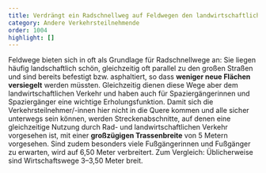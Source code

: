 ```yaml
---
title: Verdrängt ein Radschnellweg auf Feldwegen den landwirtschaftlichen Verkehr?
category: Andere Verkehrsteilnehmende
order: 1004
highlight: []
---
```

Feldwege bieten sich in oft als Grundlage für Radschnellwege an: Sie liegen häufig landschaftlich schön, gleichzeitig oft parallel zu den großen Straßen und sind bereits befestigt bzw. asphaltiert, so dass **weniger neue Flächen versiegelt** werden müssten. Gleichzeitig dienen diese Wege aber dem landwirtschaftlichen Verkehr und haben auch für Spaziergängerinnen und Spaziergänger eine wichtige Erholungsfunktion. Damit sich die Verkehrsteilnehmer/-innen hier nicht in die Quere kommen und alle sicher unterwegs sein können, werden Streckenabschnitte, auf denen eine gleichzeitige Nutzung durch Rad- und landwirtschaftlichen Verkehr vorgesehen ist, mit einer **großzügigen Trassenbreite** von 5 Metern vorgesehen. Sind zudem besonders viele Fußgängerinnen und Fußgänger zu erwarten, wird auf 6,50 Meter verbreitert. Zum Vergleich: Üblicherweise sind Wirtschaftswege 3–3,50 Meter breit.
